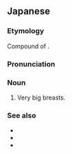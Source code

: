 ==Japanese==
{{ja-kanjitab|ちょう|にゅう|yomi=on}}

===Etymology===
Compound of {{compound|lang=ja|sort=ち'|超|tr1=chō|t1=mega, super|乳|tr2=nyū|t2=breast}}.

===Pronunciation===
{{ja-pron|ちょうにゅう|y=on}}

===Noun===
{{ja-noun|ちょうにゅう}}

# {{lb|ja|slang|sort=ちょうにゅう}} Very big breasts.

===See also===
* {{ja-r|巨乳|きょにゅう}}
* {{ja-r|爆乳|ばくにゅう}}
* {{ja-r|魔乳|まにゅう}}